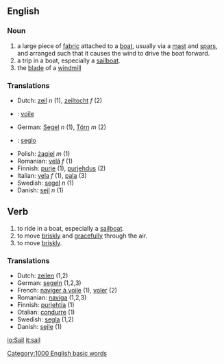==English==
===Noun===
# a large piece of [[fabric]] attached to a [[boat]], usually via a [[mast]] and [[spar]]s, and arranged such that it causes the wind to drive the boat forward.
# a trip in a boat, especially a [[sailboat]].
# the [[blade]] of a [[windmill]]

===Translations===
*Dutch: [[zeil]] ''n'' (1), [[zeiltocht]] ''f'' (2)
* {{fr}} : [[voile]]
*German: [[Segel]] ''n'' (1), [[Törn]] ''m'' (2)
* {{io}} : [[seglo]]
*Polish: [[żagiel]] ''m'' (1)
*Romanian: [[velă]] ''f'' (1)
*Finnish: [[purje]] (1), [[purjehdus]] (2)
*Italian: [[vela]] ''f'' (1), [[pala]] (3)
*Swedish: [[segel]] ''n'' (1)
*Danish: [[sejl]] ''n'' (1)

==Verb==
# to ride in a boat, especially a [[sailboat]].
# to move [[briskly]] and [[gracefully]] through the air.
# to move [[briskly]].

===Translations===
*Dutch: [[zeilen]] (1,2)
*German: [[segeln]] (1,2,3)
*French: [[naviger à voile]] (1), [[voler]] (2)
*Romanian: [[naviga]] (1,2,3)
*Finnish: [[purjehtia]] (1)
*Otalian: [[condurre]] (1)
*Swedish: [[segla]] (1,2)
*Danish: [[sejle]] (1)
[[Category:1000 English basic words]]

[[io:Sail]]
[[it:sail]]